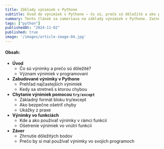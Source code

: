 ```yaml
---
title: Základy výnimiek v Pythone
subtitle: Úvod do výnimiek v Pythone – čo sú, prečo sú dôležité a ako pracovať s tými najčastejšími.
summary: Tento článok sa zameriava na základy výnimiek v Pythone. Začneme tým, čo výnimky sú a prečo sú dôležité, prejdeme si najčastejšie zabudované výnimky a naučíme sa chytať chyby pomocou try/except blokov. Práca s výnimkami ti umožní lepšie spracovať nečakané situácie v kóde, takže tvoj program nezlyhá pri prvej príležitosti.
tags: ["python"]
publishedAt: "2024-11-02"
published: true
image: '/images/article-image-04.jpg'
---
```


#### Obsah:
- **Úvod**
    - Čo sú výnimky a prečo sú dôležité?
    - Význam výnimiek v programovaní
- **Zabudované výnimky v Pythone**
    - Prehľad najčastejších výnimiek
    - Kedy sa stretneš s ktorou chybou
- **Chytanie výnimiek pomocou `try/except`**
    - Základný formát bloku try/except
    - Ako bezpečne ošetriť chyby
    - Ukážky z praxe
- **Výnimky vo funkciách**
    - Kde a ako používať výnimky v rámci funkcií
    - Ošetrenie výnimiek vo vnútri funkcií
- **Záver**
    - Zhrnutie dôležitých bodov
    - Prečo by si mal používať výnimky vo svojich programoch